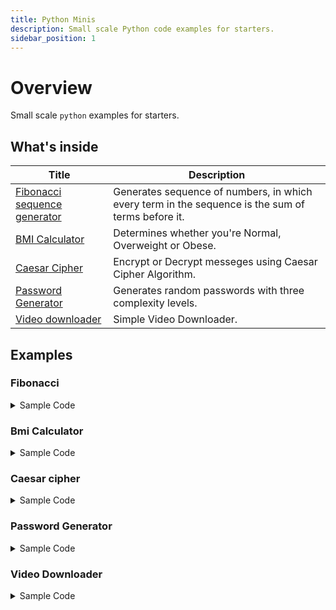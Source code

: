 ```yaml
---
title: Python Minis
description: Small scale Python code examples for starters.
sidebar_position: 1
---
```



# Overview

Small scale ``python`` examples for starters.


## What's inside

| Title                        | Description                                                                                       |
| ---------------------------- | ------------------------------------------------------------------------------------------------- |
| [Fibonacci sequence generator](#fibonacci) | Generates sequence of numbers, in which every term in the sequence is the sum of terms before it. |
| [BMI Calculator](#bmi-calculator)               | Determines whether you're Normal, Overweight or Obese.                                            |
| [Caesar Cipher](#caesar-cipher)                | Encrypt or Decrypt messeges using Caesar Cipher Algorithm.                                        |
| [Password Generator](#password-generator)           | Generates random passwords with three complexity levels.                                          |
| [Video downloader](#video-downloader)             | Simple Video Downloader.                                                                          |


## Examples

### Fibonacci

<details>
<summary>Sample Code</summary>

```py
import os

class Fibonacci:
    def __init__(self) -> None:
        self.sequence = [0, 1]

    def get(self, index: int):
        """
        Get Fibonacci sequence up to the specified index.

        >>> Fibonacci().get(10)
        [0, 1, 1, 2, 3, 5, 8, 13, 21, 34]
        >>> Fibonacci().get(5)
        [0, 1, 1, 2, 3]
        """
        difference = index - len(self.sequence) + 2
        if difference > 0:
            self.sequence.extend(self.sequence[-1] + self.sequence[-2] for _ in range(difference))
        return self.sequence[:index]

def clear_console():
    os.system('cls' if os.name == 'nt' else 'clear')

def main():
    clear_console()
    app_name = "Fibonacci Sequence Generator"
    msg = "(To exit, enter 'exit' or press Ctrl-C)"
    print(f'{"-" * 48}\n{" " * 10}{app_name}\n{" " * 5}{msg}{" " * 12}\n{"-" * 48}')

    fibonacci = Fibonacci()

    while True:
        print()
        prompt = input(">> ").lower()

        if prompt in {"exit", "quit"}:
            break

        try:
            index = int(prompt)
        except ValueError:
            print("Enter a number or 'exit'")
            continue

        print(*fibonacci.get(index), sep=', ')

if __name__ == "__main__":
    main()
```

</details>


### Bmi Calculator

<details>
<summary>Sample Code</summary>

```py
import os
import sys

def get_float_input(prompt):
    while True:
        try:
            value = float(input(prompt))
            return value
        except ValueError:
            print('Invalid input. Please enter a valid number.\n')

def calculate_bmi():
    height = get_float_input('Your height in meters (ex. 1.73): ')
    weight = get_float_input('Your weight in kilograms (ex. 75): ')

    bmi = weight / (height ** 2)
    bmi = round(bmi, 2)

    normal_bmi_range = 'Normal BMI is from 18.50 to 24.90.'

    if bmi < 18.5:
        classification = 'SEVERELY UNDERWEIGHT'
    elif 18.5 <= bmi <= 24.9:
        classification = 'NORMAL'
    elif 25 <= bmi <= 29.9:
        classification = 'OVERWEIGHT'
    elif 30 <= bmi <= 34.9:
        classification = 'SEVERELY OVERWEIGHT'
    elif 35 <= bmi <= 39.9:
        classification = 'OBESE'
    else:
        classification = 'SEVERELY OBESE'

    print(f'\nYour BODY MASS INDEX is {bmi:0.2f} and classified as {classification}.')
    
    if 18.5 <= bmi <= 24.9:
        print(normal_bmi_range)

def main():
    os.system('cls' if os.name == 'nt' else 'clear')
    app_name = 'BMI Calculator'
    print(f'{"-" * 40}\n{" " * 8}{app_name}{" " * 8}\n{"-" * 40}')
    calculate_bmi()

    while True:
        response = input('\nDo you want to continue? (Y/N) ')
        if response.lower() == 'y':
            main()
        elif response.lower() == 'n':
            print('\nThank you and have a great day.\n')
            sys.exit()
        else:
            print('\nError: Please select Y or N.\n')

if __name__ == '__main__':
    main()
```

</details>


### Caesar cipher

<details>
<summary>Sample Code</summary>

```py
import os
import sys

def caesar_cipher(message, shift, encrypt=True):
    result = ''
    for char in message:
        if char.isalpha():
            ascii_offset = ord('A') if char.isupper() else ord('a')
            if encrypt:
                shifted_char = chr((ord(char) - ascii_offset + shift) % 26 + ascii_offset)
            else:
                shifted_char = chr((ord(char) - ascii_offset - shift) % 26 + ascii_offset)
            result += shifted_char
        else:
            result += char
    return result

def user_input():
    choice = input('Encrypt [E] or Decrypt [D]: ').upper()
    if choice == 'E':
        plain_message = input('Message you want to encrypt: ')
        shift = int(input('Enter shift value (1-25): '))
        encrypted_message = caesar_cipher(plain_message, shift)
        print('\nYour encrypted message: ', encrypted_message)
    elif choice == 'D':
        encrypted_message = input('Message you want to decrypt: ')
        shift = int(input('Enter shift value (1-25): '))
        decrypted_message = caesar_cipher(encrypted_message, shift, encrypt=False)
        print('\nYour decrypted message: ', decrypted_message)
    else:
        print('\nInvalid choice. Please select either Encrypt (E) or Decrypt (D).\n')
        user_input()

def main():
    os.system('cls' if os.name == 'nt' else 'clear')
    app_name = 'Caesar Cipher'
    print(f'{"-" * 48}\n{" " * 14}{app_name}{" " * 14}\n{"-" * 48}')
    user_input()

    while True:
        print('\nEncrypt/Decrypt another message? (Y/N): ', end='')
        check = input()
        if check == 'y' or check == 'Y':
            main()
        elif check == 'n' or check == 'N':
            print('\nThanks for using the tool. Have a great day!\n')
            sys.exit()
        else:
            print('\nPlease select Y or N.')
            continue

if __name__ == '__main__':
    main()
```
</details>





### Password Generator

<details>
<summary>Sample Code</summary>

```py
import os
import sys
import random
import string

def generate_password(complexity,length):
    while True:
        
        if complexity == '1': # weak
            characters = string.ascii_letters
        elif complexity == '2': # medium
            characters = string.ascii_letters + string.digits
        elif complexity == '3': # strong
            characters = string.ascii_letters + string.digits + string.punctuation
        elif complexity == '4':
            print('\nThank you and have a great day!\n')
            sys.exit()
        else:
            
            print('\nError: Invalid Choice.')
            break

        password = ''.join(random.choice(characters) for _ in range(length))
        return password

def user_input():
    while True:
        try:
            length = int(input("\nEnter password length (min. 8 max. 64): "))
            break
        except ValueError:
            print('\nError: Password length must be a number.\n')
            return
    
    if length <= 7 or length >= 65:
        print('\nError: Invalid range.\n')
        return

    print("Select complexity level:")
    print("[1] Weak")
    print("[2] Medium")
    print("[3] Strong")
    print("[4] Quit")
    choice_complexity = input('Your choice: ')
    
    if choice_complexity not in ("1","2","3","4"):
        pass
        
    password = generate_password(length=length, complexity=choice_complexity)
    if password is None:
        print('')
    else:
        print('\nYour password is:',(password))
        print()

def main():
    os.system('cls' if os.name == 'nt' else 'clear')
    app_name = 'Password Generator'
    print(f'{"-" * 48}\n{" " * 12}{app_name}{" " * 12}\n{"-" * 48}')
    user_input()

    while True:
        response = input('Do you want to continue? (Y/N) ')
        if response == 'y' or response == 'Y':
            main()
        elif response == 'n' or response == 'N':
            print('\nThank you and have a great day!\n')
            sys.exit()
        else:
            print('\nError: Please select Y or N.\n')
            continue

if __name__ == '__main__':
    main()
```

</details>


### Video Downloader

<details>
<summary>Sample Code</summary>

```py
import os
import sys
import re
import yt_dlp

def video_downloader():
    url_pattern = re.compile(r'^https?://[^\s/$.?#].[^\s]*$')

    while True:
        video_url = input("Video URL: ")

        if url_pattern.match(video_url):
            break
        else:
            print('\nError: Invalid URL Format')

    try:
        os.makedirs('downloads', exist_ok=True)
    except OSError:
        print("Error creating the 'downloads' directory.")
        sys.exit()

    ydl_opts = {'outtmpl': 'downloads/' + '%(title)s.%(ext)s'}

    with yt_dlp.YoutubeDL(ydl_opts) as ydl:
        ydl.download([video_url])

def main():
    os.system('cls' if os.name == 'nt' else 'clear')
    app_name = 'Video Downloader'
    print(f'{"-" * 48}\n{" " * 12}{app_name}{" " * 12}\n{"-" * 48}')
    video_downloader()

    while True:
        response = input('\nDo you want to continue? (Y/N) ')
        if response.lower() == 'y':
            main()
        elif response.lower() == 'n':
            print('\nThank you and have a great day.\n')
            sys.exit()
        else:
            print('\nError: Please select Y or N.\n')

if __name__ == '__main__':
    main()

```

</details>


<!-- <details>
<summary>Sample Code</summary>

</details> -->